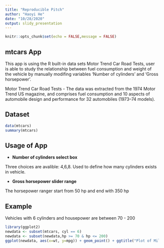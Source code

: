 ```yaml
---
title: "Reproducible Pitch"
author: "Haoyi He"
date: "10/28/2020"
output: slidy_presentation
---
```


```r
knitr::opts_chunk$set(echo = FALSE,message = FALSE)
```

## mtcars App

This app is using the R built-in data sets Motor Trend Car Road Tests, user is able to study the relationship between fuel consumption and weight of the vehicle by manually modifing variables 'Number of cylinders' and 'Gross horsepower'.

Motor Trend Car Road Tests - The data was extracted from the 1974 Motor Trend US magazine, and comprises fuel consumption and 10 aspects of automobile design and performance for 32 automobiles (1973–74 models).

## Dataset

```r
data(mtcars)
summary(mtcars)
```

## Usage of App

- **Number of cylinders select box**

Three choices are avalible: 4,6,8. Used to define how many cylinders exists in vehicle.

- **Gross horsepower slider range**

The horsepower ranger start from 50 hp and end with 350 hp


## Example

Vehicles with 6 cylinders and housepower are between 70 - 200

```r
library(ggplot2)
newdata <- subset(mtcars, cyl == 6)
newdata <- subset(newdata,hp >= 70 & hp <= 200)
ggplot(newdata, aes(x=wt, y=mpg)) + geom_point() + ggtitle("Plot of Miles/ gallon by Weight") +xlab("Weight (1000 lbs)") + ylab("Miles/(US) gallon")
```

